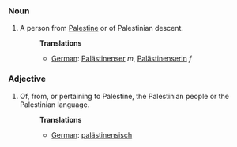 ===Noun===
#A person from [[Palestine]] or of Palestinian descent.
#:'''Translations'''
#:*[[German]]: [[Palästinenser]] ''m'', [[Palästinenserin]] ''f''

===Adjective===
#Of, from, or pertaining to Palestine, the Palestinian people or the Palestinian language.
#:'''Translations'''
#:*[[German]]: [[palästinensisch]]